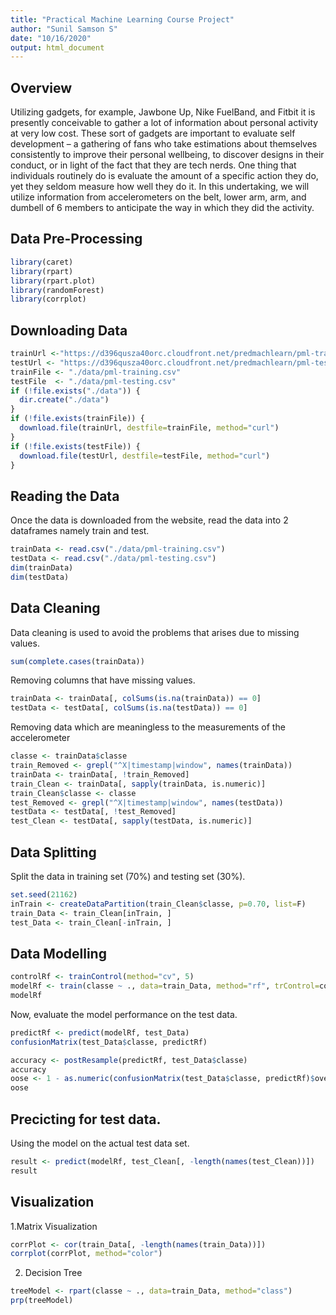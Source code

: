 ```yaml
---
title: "Practical Machine Learning Course Project"
author: "Sunil Samson S"
date: "10/16/2020"
output: html_document
---
```

## Overview
Utilizing gadgets, for example, Jawbone Up, Nike FuelBand, and Fitbit it is presently conceivable to gather a lot of information about personal activity at very low cost. These sort of gadgets are important to evaluate self development – a gathering of fans who take estimations about themselves consistently to improve their personal wellbeing, to discover designs in their conduct, or in light of the fact that they are tech nerds. One thing that individuals routinely do is evaluate the amount of a specific action they do, yet they seldom measure how well they do it. 
In this undertaking, we will utilize information from accelerometers on the belt, lower arm, arm, and dumbell of 6 members to anticipate the way in which they did the activity.

## Data Pre-Processing
```r
library(caret)
library(rpart)
library(rpart.plot)
library(randomForest)
library(corrplot)
```

## Downloading Data
```r
trainUrl <-"https://d396qusza40orc.cloudfront.net/predmachlearn/pml-training.csv"
testUrl <- "https://d396qusza40orc.cloudfront.net/predmachlearn/pml-testing.csv"
trainFile <- "./data/pml-training.csv"
testFile  <- "./data/pml-testing.csv"
if (!file.exists("./data")) {
  dir.create("./data")
}
if (!file.exists(trainFile)) {
  download.file(trainUrl, destfile=trainFile, method="curl")
}
if (!file.exists(testFile)) {
  download.file(testUrl, destfile=testFile, method="curl")
}
```

## Reading the Data 
Once the data is downloaded from the website, read the data into 2 dataframes namely train and test. 
```r
trainData <- read.csv("./data/pml-training.csv")
testData <- read.csv("./data/pml-testing.csv")
dim(trainData)
dim(testData)
```

## Data Cleaning
Data cleaning is used to avoid the problems that arises due to missing values.
```r
sum(complete.cases(trainData))
```

Removing columns that have missing values.
```r
trainData <- trainData[, colSums(is.na(trainData)) == 0] 
testData <- testData[, colSums(is.na(testData)) == 0] 
```

Removing data which are meaningless to the measurements of the accelerometer
```r
classe <- trainData$classe
train_Removed <- grepl("^X|timestamp|window", names(trainData))
trainData <- trainData[, !train_Removed]
train_Clean <- trainData[, sapply(trainData, is.numeric)]
train_Clean$classe <- classe
test_Removed <- grepl("^X|timestamp|window", names(testData))
testData <- testData[, !test_Removed]
test_Clean <- testData[, sapply(testData, is.numeric)]
```

## Data Splitting
Split the data in training set (70%) and testing set (30%).
```r
set.seed(21162)
inTrain <- createDataPartition(train_Clean$classe, p=0.70, list=F)
train_Data <- train_Clean[inTrain, ]
test_Data <- train_Clean[-inTrain, ]
```

## Data Modelling
```r
controlRf <- trainControl(method="cv", 5)
modelRf <- train(classe ~ ., data=train_Data, method="rf", trControl=controlRf, ntree=250)
modelRf
```

Now, evaluate the model performance on the test data.

```r
predictRf <- predict(modelRf, test_Data)
confusionMatrix(test_Data$classe, predictRf)
```

```r
accuracy <- postResample(predictRf, test_Data$classe)
accuracy
oose <- 1 - as.numeric(confusionMatrix(test_Data$classe, predictRf)$overall[1])
oose
```

## Precicting for test data.
Using the model on the actual test data set.
```r
result <- predict(modelRf, test_Clean[, -length(names(test_Clean))])
result
```


## Visualization 

1.Matrix Visualization  
```r
corrPlot <- cor(train_Data[, -length(names(train_Data))])
corrplot(corrPlot, method="color")
```

2. Decision Tree
```r
treeModel <- rpart(classe ~ ., data=train_Data, method="class")
prp(treeModel)
```

